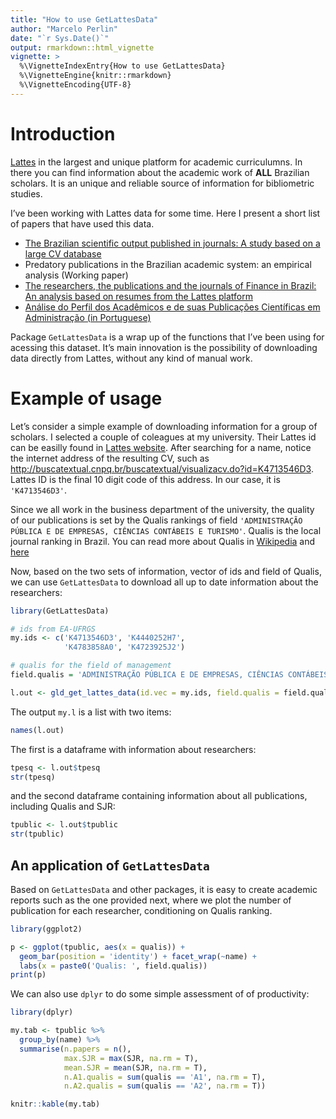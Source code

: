 ```yaml
---
title: "How to use GetLattesData"
author: "Marcelo Perlin"
date: "`r Sys.Date()`"
output: rmarkdown::html_vignette
vignette: >
  %\VignetteIndexEntry{How to use GetLattesData}
  %\VignetteEngine{knitr::rmarkdown}
  %\VignetteEncoding{UTF-8}
---
```


# Introduction

[Lattes](http://lattes.cnpq.br/) in the largest and unique platform for academic curriculumns. In there you can find information about the academic work of **ALL** Brazilian scholars. It is an unique and reliable source of information for bibliometric studies. 

I've been working with Lattes data for some time. Here I present a short list of papers that have used this data.

-  [The Brazilian scientific output published in journals: A study based on a large CV database](http://www.sciencedirect.com/science/article/pii/S1751157716301559)
- Predatory publications in the Brazilian academic system: an empirical analysis (Working paper)
- [The researchers, the publications and the journals of Finance in Brazil: An analysis based on resumes from the Lattes platform](http://bibliotecadigital.fgv.br/ojs/index.php/rbfin/article/view/47157)    
- [Análise do Perfil dos Acadêmicos e de suas Publicações Científicas em Administração (in Portuguese)](http://www.scielo.br/scielo.php?script=sci_arttext&pid=S1415-65552017000100062)

Package `GetLattesData` is a wrap up of the functions that I've been using for acessing this dataset. It's main innovation is the possibility of downloading data directly from Lattes, without any kind of manual work. 

# Example of usage

Let's consider a simple example of downloading information for a group of scholars. I selected a couple of coleagues at my university. Their Lattes id can be easilly found in [Lattes website](http://lattes.cnpq.br/). After searching for a name, notice the internet address of the resulting CV, such as [http://buscatextual.cnpq.br/buscatextual/visualizacv.do?id=K4713546D3](http://buscatextual.cnpq.br/buscatextual/visualizacv.do?id=K4713546D3). Lattes ID is the final 10 digit code of this address. In our case, it is  `'K4713546D3'`.

Since we all work in the business department of the university, the quality of our publications is set by the Qualis rankings of field  `'ADMINISTRAÇÃO PÚBLICA E DE EMPRESAS, CIÊNCIAS CONTÁBEIS E TURISMO'`. Qualis is the local journal ranking in Brazil. You can read more about Qualis in [Wikipedia](https://en.wikipedia.org/wiki/Qualis_(CAPES)) and [here](http://www.sciencedirect.com/science/article/pii/S1751157716301559)

Now, based on the two sets of information, vector of ids and field of Qualis, we can use `GetLattesData` to download all up to date information about the researchers:

```r
library(GetLattesData)

# ids from EA-UFRGS
my.ids <- c('K4713546D3', 'K4440252H7', 
            'K4783858A0', 'K4723925J2')

# qualis for the field of management
field.qualis = 'ADMINISTRAÇÃO PÚBLICA E DE EMPRESAS, CIÊNCIAS CONTÁBEIS E TURISMO'

l.out <- gld_get_lattes_data(id.vec = my.ids, field.qualis = field.qualis)
```

The output `my.l` is a list with two items:

```r
names(l.out)
```

The first is a dataframe with information about researchers:

```r
tpesq <- l.out$tpesq
str(tpesq)
```

and the second dataframe containing information about all publications, including Qualis and SJR:

```r
tpublic <- l.out$tpublic
str(tpublic)
```

## An application of  `GetLattesData`

Based on `GetLattesData` and other packages, it is easy to create academic reports such as the one provided next, where we plot the number of publication for each researcher, conditioning on Qualis ranking.

```r
library(ggplot2)

p <- ggplot(tpublic, aes(x = qualis)) +
  geom_bar(position = 'identity') + facet_wrap(~name) +
  labs(x = paste0('Qualis: ', field.qualis))
print(p)
```

We can also use `dplyr` to do some simple assessment of of productivity:

```r
library(dplyr)

my.tab <- tpublic %>%
  group_by(name) %>%
  summarise(n.papers = n(),
            max.SJR = max(SJR, na.rm = T),
            mean.SJR = mean(SJR, na.rm = T),
            n.A1.qualis = sum(qualis == 'A1', na.rm = T),
            n.A2.qualis = sum(qualis == 'A2', na.rm = T))

knitr::kable(my.tab)
```
